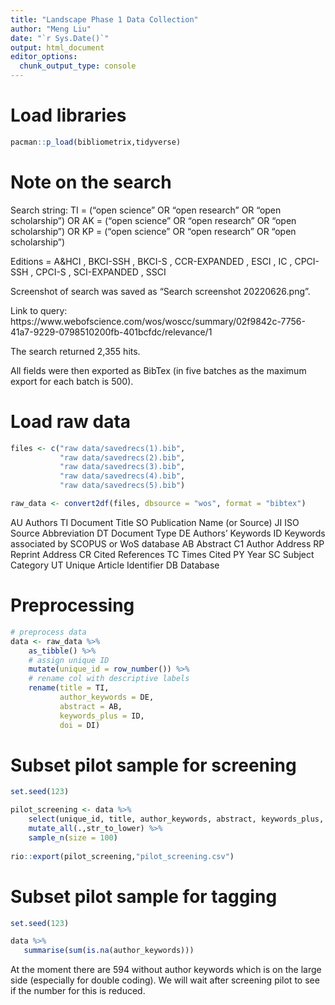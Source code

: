 ```yaml
---
title: "Landscape Phase 1 Data Collection"
author: "Meng Liu"
date: "`r Sys.Date()`"
output: html_document
editor_options: 
  chunk_output_type: console
---
```

# Load libraries
```r
pacman::p_load(bibliometrix,tidyverse)
```

# Note on the search
Search string:
TI = (“open science” OR “open research” OR “open scholarship”) OR AK = (“open science” OR “open research” OR “open scholarship”) OR KP = (“open science” OR “open research” OR “open scholarship”)

Editions = A&HCI , BKCI-SSH , BKCI-S , CCR-EXPANDED , ESCI , IC , CPCI-SSH , CPCI-S , SCI-EXPANDED , SSCI 

Screenshot of search was saved as "Search screenshot 20220626.png".

Link to query:
https://www.webofscience.com/wos/woscc/summary/02f9842c-7756-41a7-9229-0798510200fb-401bcfdc/relevance/1

The search returned 2,355 hits.

All fields were then exported as BibTex (in five batches as the maximum export for each batch is 500). 

# Load raw data 
```r

files <- c("raw data/savedrecs(1).bib",
           "raw data/savedrecs(2).bib",
           "raw data/savedrecs(3).bib",
           "raw data/savedrecs(4).bib",
           "raw data/savedrecs(5).bib")

raw_data <- convert2df(files, dbsource = "wos", format = "bibtex")
```


AU Authors
TI Document Title
SO Publication Name (or Source)
JI ISO Source Abbreviation
DT Document Type
DE Authors’ Keywords
ID Keywords associated by SCOPUS or WoS database
AB Abstract
C1 Author Address
RP Reprint Address
CR Cited References
TC Times Cited
PY Year
SC Subject Category
UT Unique Article Identifier
DB Database


# Preprocessing
```r
# preprocess data 
data <- raw_data %>% 
    as_tibble() %>% 
    # assign unique ID
    mutate(unique_id = row_number()) %>% 
    # rename col with descriptive labels
    rename(title = TI,
           author_keywords = DE,
           abstract = AB,
           keywords_plus = ID,
           doi = DI)
```

# Subset pilot sample for screening 
```r
set.seed(123)

pilot_screening <- data %>%
    select(unique_id, title, author_keywords, abstract, keywords_plus, doi) %>% 
    mutate_all(.,str_to_lower) %>% 
    sample_n(size = 100) 
    
rio::export(pilot_screening,"pilot_screening.csv")

```

# Subset pilot sample for tagging 
```r
set.seed(123)

data %>%
   summarise(sum(is.na(author_keywords)))

```

At the moment there are 594 without author keywords which is on the large side (especially for double coding). We will wait after screening pilot to see if the number for this is reduced. 


